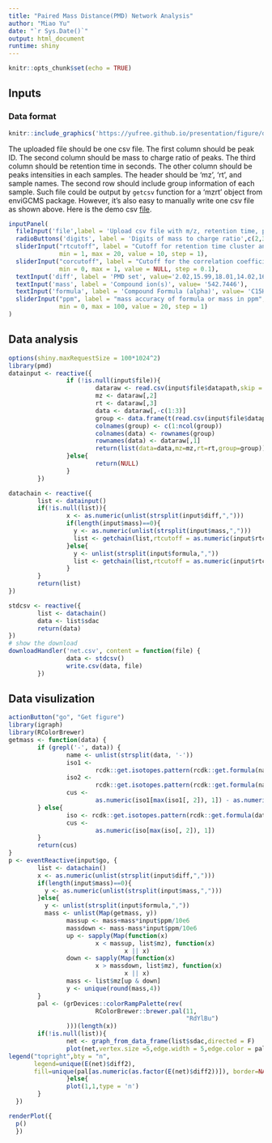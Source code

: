 ```yaml
---
title: "Paired Mass Distance(PMD) Network Analysis"
author: "Miao Yu"
date: "`r Sys.Date()`"
output: html_document
runtime: shiny
---
```


```r
knitr::opts_chunk$set(echo = TRUE)
```

## Inputs

### Data format

```r
knitr::include_graphics('https://yufree.github.io/presentation/figure/democsv.png')
```

The uploaded file should be one csv file. The first column should be peak ID. The second column should be mass to charge ratio of peaks. The third column should be retention time in seconds. The other column should be peaks intensities in each samples. The header should be 'mz', 'rt', and sample names. The second row should include group information of each sample. Such file could be output by `getcsv` function for a 'mzrt' object from enviGCMS package. However, it's also easy to manually write one csv file as shown above. Here is the demo csv [file](https://raw.githubusercontent.com/yufree/democode/master/data/tbbpamzrt.csv).

```r
inputPanel(
  fileInput('file',label = 'Upload csv file with m/z, retention time, peaklist and group info',accept = c('.csv')),
  radioButtons('digits', label = 'Digits of mass to charge ratio',c(2,3),selected = 2),
  sliderInput("rtcutoff", label = "Cutoff for retention time cluster analysis:",
              min = 1, max = 20, value = 10, step = 1),
  sliderInput("corcutoff", label = "Cutoff for the correlation coefficient",
              min = 0, max = 1, value = NULL, step = 0.1),
  textInput('diff', label = 'PMD set', value='2.02,15.99,18.01,14.02,162.05'),
  textInput('mass', label = 'Compound ion(s)', value= '542.7446'),
  textInput('formula', label = 'Compound Formula (alpha)', value= 'C15H11Br4O2'),
  sliderInput("ppm", label = "mass accuracy of formula or mass in ppm",
              min = 0, max = 100, value = 20, step = 1)
)
```

## Data analysis

```r
options(shiny.maxRequestSize = 100*1024^2)
library(pmd)
datainput <- reactive({
                if (!is.null(input$file)){
                        dataraw <- read.csv(input$file$datapath,skip = 1)
                        mz <- dataraw[,2]
                        rt <- dataraw[,3]
                        data <- dataraw[,-c(1:3)]
                        group <- data.frame(t(read.csv(input$file$datapath,nrows = 1)[-(1:3)]))
                        colnames(group) <- c(1:ncol(group))
                        colnames(data) <- rownames(group)
                        rownames(data) <- dataraw[,1]
                        return(list(data=data,mz=mz,rt=rt,group=group))
                }else{
                        return(NULL)
                }
        })

datachain <- reactive({
        list <- datainput()
        if(!is.null(list)){
                x <- as.numeric(unlist(strsplit(input$diff,",")))
                if(length(input$mass)==0){
                  y <- as.numeric(unlist(strsplit(input$mass,",")))
                  list <- getchain(list,rtcutoff = as.numeric(input$rtcutoff),accuracy = 4,digits=as.numeric(input$digits), mass = y, diff = x, corcutoff=as.numeric(input$corcutoff))
                }else{
                  y <- unlist(strsplit(input$formula,","))
                  list <- getchain(list,rtcutoff = as.numeric(input$rtcutoff),accuracy = 4,digits=as.numeric(input$digits), mass = y, diff = x, corcutoff=as.numeric(input$corcutoff), ppm = input$ppm)
                }
        }
        return(list)
})

stdcsv <- reactive({
        list <- datachain()
        data <- list$sdac
        return(data)
})
# show the download
downloadHandler('net.csv', content = function(file) {
                data <- stdcsv()
                write.csv(data, file)
        })

```

## Data visulization

```r
actionButton("go", "Get figure")
library(igraph)
library(RColorBrewer)
getmass <- function(data) {
        if (grepl('-', data)) {
                name <- unlist(strsplit(data, '-'))
                iso1 <-
                        rcdk::get.isotopes.pattern(rcdk::get.formula(name[1]))
                iso2 <-
                        rcdk::get.isotopes.pattern(rcdk::get.formula(name[2]))
                cus <-
                        as.numeric(iso1[max(iso1[, 2]), 1]) - as.numeric(iso2[max(iso2[, 2]), 1])
        } else{
                iso <- rcdk::get.isotopes.pattern(rcdk::get.formula(data))
                cus <-
                        as.numeric(iso[max(iso[, 2]), 1])
        }
        return(cus)
}
p <- eventReactive(input$go, {
        list <- datachain()
        x <- as.numeric(unlist(strsplit(input$diff,",")))
        if(length(input$mass)==0){
          y <- as.numeric(unlist(strsplit(input$mass,",")))
        }else{
          y <- unlist(strsplit(input$formula,","))
          mass <- unlist(Map(getmass, y))
                massup <- mass+mass*input$ppm/10e6
                massdown <- mass-mass*input$ppm/10e6
                up <- sapply(Map(function(x)
                        x < massup, list$mz), function(x)
                                x || x)
                down <- sapply(Map(function(x)
                        x > massdown, list$mz), function(x)
                                x || x)
                mass <- list$mz[up & down]
                y <- unique(round(mass,4))
        }
        pal <- (grDevices::colorRampPalette(rev(
                        RColorBrewer::brewer.pal(11,
                                                 "RdYlBu")
                )))(length(x))
        if(!is.null(list)){
                net <- graph_from_data_frame(list$sdac,directed = F)
                plot(net,vertex.size =5,edge.width = 5,edge.color = pal[as.numeric(as.factor(E(net)$diff2))],vertex.label=ifelse(round(as.numeric(V(net)$name),4) %in% y,'Compound',NA),vertex.label.dist=1,vertex.color=ifelse(round(as.numeric(V(net)$name),4) %in% y,'red','black'),main = 'PMD network')
legend("topright",bty = "n",
       legend=unique(E(net)$diff2),
       fill=unique(pal[as.numeric(as.factor(E(net)$diff2))]), border=NA,horiz = F)
                }else{
                plot(1,1,type = 'n')
        }
  })

renderPlot({
  p()
  })
```


